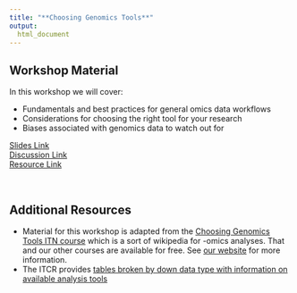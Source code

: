 ```yaml
---
title: "**Choosing Genomics Tools**"
output:
  html_document
---
```


## Workshop Material

In this workshop we will cover:

- Fundamentals and best practices for general omics data workflows
- Considerations for choosing the right tool for your research
- Biases associated with genomics data to watch out for


<div class = "link_button"><a href="https://docs.google.com/presentation/d/1VBriRWSN-XJEjuzP29TkbkpiGpSJslTrtleqZwtlsDM/edit?usp=sharing" target="_blank"> Slides Link</a></div>


<div class = "slido_button"><a href="https://app.sli.do/event/i7j7SmoPF3hRJ6yjsrNcjG" target="_blank"> Discussion Link </a></div>


<div class = "resource_button"><a
href="http://cloud.genepattern.org/gp/" target="_blank"> Resource Link </a></div>
<br>

## Additional Resources

- Material for this workshop is adapted from the [Choosing Genomics Tools ITN course](https://bit.ly/genomics-tools) which is a sort of wikipedia for -omics analyses. That and our other courses are available for free. See [our website](https://www.itcrtraining.org/courses) for more information.
- The ITCR provides [tables broken by down data type with information on available analysis tools](https://www.cancer.gov/about-nci/organization/cssi/resources/informatics-tools)
